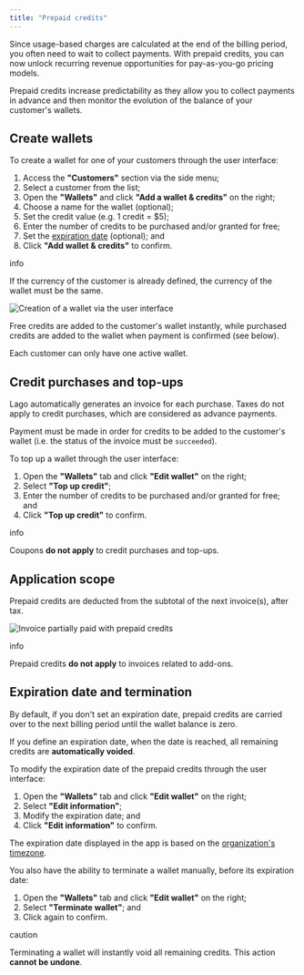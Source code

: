 ```yaml
---
title: "Prepaid credits"
---
```


Since usage-based charges are calculated at the end of the billing period, you often need to wait to collect payments. With prepaid credits, you can now unlock recurring revenue opportunities for pay-as-you-go pricing models.

Prepaid credits increase predictability as they allow you to collect payments in advance and then monitor the evolution of the balance of your customer's wallets.

## Create wallets[](#create-wallets "Direct link to heading")

To create a wallet for one of your customers through the user interface:

1. Access the **"Customers"** section via the side menu;
2. Select a customer from the list;
3. Open the **"Wallets"** and click **"Add a wallet & credits"** on the right;
4. Choose a name for the wallet (optional);
5. Set the credit value (e.g. 1 credit = $5);
6. Enter the number of credits to be purchased and/or granted for free;
7. Set the [expiration date](#expiration-date-and-termination) (optional); and
8. Click **"Add wallet & credits"** to confirm.

info

If the currency of the customer is already defined, the currency of the wallet must be the same.

![Creation of a wallet via the user interface](/images/new-wallet-7ff463a41c3bea60da1d08d38263ab89.png)

Free credits are added to the customer's wallet instantly, while purchased credits are added to the wallet when payment is confirmed (see below).

Each customer can only have one active wallet.

## Credit purchases and top-ups[](#credit-purchases-and-top-ups "Direct link to heading")

Lago automatically generates an invoice for each purchase. Taxes do not apply to credit purchases, which are considered as advance payments.

Payment must be made in order for credits to be added to the customer's wallet (i.e. the status of the invoice must be `succeeded`).

To top up a wallet through the user interface:

1. Open the **"Wallets"** tab and click **"Edit wallet"** on the right;
2. Select **"Top up credit"**;
3. Enter the number of credits to be purchased and/or granted for free; and
4. Click **"Top up credit"** to confirm.

info

Coupons **do not apply** to credit purchases and top-ups.

## Application scope[](#application-scope "Direct link to heading")

Prepaid credits are deducted from the subtotal of the next invoice(s), after tax.

![Invoice partially paid with prepaid credits](/images/prepaid-credits-invoice-ecd9e8ad653b516efb08c6b48e1e48fe.png)

info

Prepaid credits **do not apply** to invoices related to add-ons.

## Expiration date and termination[](#expiration-date-and-termination "Direct link to heading")

By default, if you don't set an expiration date, prepaid credits are carried over to the next billing period until the wallet balance is zero.

If you define an expiration date, when the date is reached, all remaining credits are **automatically voided**.

To modify the expiration date of the prepaid credits through the user interface:

1. Open the **"Wallets"** tab and click **"Edit wallet"** on the right;
2. Select **"Edit information"**;
3. Modify the expiration date; and
4. Click **"Edit information"** to confirm.

The expiration date displayed in the app is based on the [organization's timezone](/changelog/timezones).

You also have the ability to terminate a wallet manually, before its expiration date:

1. Open the **"Wallets"** tab and click **"Edit wallet"** on the right;
2. Select **"Terminate wallet"**; and
3. Click again to confirm.

caution

Terminating a wallet will instantly void all remaining credits. This action **cannot be undone**.